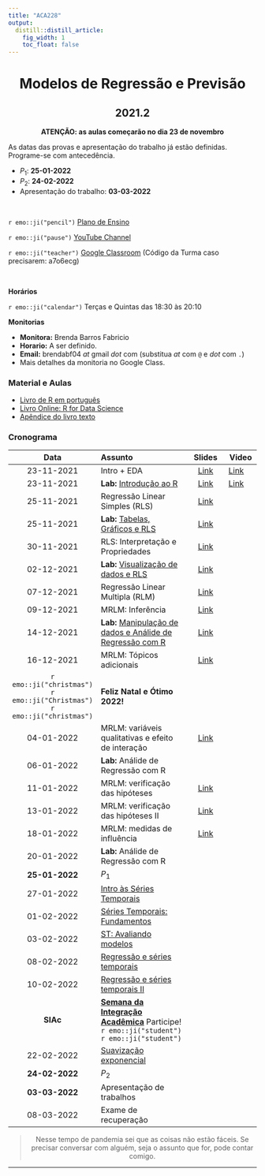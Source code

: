 ```yaml
---
title: "ACA228"
output:
  distill::distill_article: 
    fig_width: 1
    toc_float: false  
---
```


<center>

# Modelos de Regressão e Previsão

## 2021.2

**ATENÇÃO: as aulas começarão no dia 23 de novembro**

</center>



As datas das provas e apresentação do trabalho já estão definidas. Programe-se com antecedência. 

- $P_1$: **25-01-2022**
- $P_2$: **24-02-2022**  
- Apresentação do trabalho: **03-03-2022** 



</br>

`r emo::ji("pencil")` [Plano de Ensino](2021-2/Plano_ACA228_2021-2.pdf) 

`r emo::ji("pause")` [YouTube Channel](https://www.youtube.com/playlist?list=PLrqJCLOY0EkB-e9LLuROY5FQBD3wCzDNi) 

`r emo::ji("teacher")` [Google Classroom](https://classroom.google.com/c/NDI5NTM4Njk3Mzk2?cjc=a7o6ecg)  (Código da Turma caso precisarem: a7o6ecg)

</br>

**Horários**    

`r emo::ji("calendar")` Terças e Quintas das 18:30 às 20:10 


**Monitorias**

- **Monitora:** Brenda Barros Fabricio
- **Horario:** A ser definido.
- **Email:** brendabf04 _at_ gmail _dot_ com (substitua _at_ com `@` e _dot_ com `.`)
- Mais detalhes da monitoria no Google Class.


### **Material e Aulas**

- [Livro de R em português](http://leg.ufpr.br/Rpira/Rpira.pdf) 
- [Livro Online: R for Data Science](https://r4ds.had.co.nz) 
- [Apêndice do livro texto](MRP/Apendice_Livro.pdf) 


### **Cronograma**


| Data  | Assunto                | Slides      | Video |
|:-----:|:-----------------------|:----------:|--------|
| 23-11-2021     | Intro + EDA  | [Link](https://ctruciosm.github.io/ACA-228/ACA228_01) | [Link](https://youtu.be/YhIrYoy7HO4) | 
| 23-11-2021     | **Lab:** [Introdução ao R](https://ctruciosm.github.io/ACA-228/LabR_01)  | [Link](2021-2/LabR_01.pdf)  | [Link](https://youtu.be/gYr33m1Mlbw) | 
| 25-11-2021     | Regressão Linear Simples (RLS)   | [Link](2021-2/ACA228_03.pdf)  |   | 
| 25-11-2021     | **Lab:** [Tabelas, Gráficos e RLS](https://ctruciosm.github.io/ACA-228/LabR_02) | [Link](2021-2/LabR_02.pdf)  |   | 
| 30-11-2021     | RLS: Interpretação e Propriedades  | [Link](2021-2/ACA228_05.pdf) |   | 
| 02-12-2021     | **Lab:** [Visualização de dados e RLS](https://ctruciosm.github.io/ACA-228/LabR_03) | [Link](2021-2/LabR_03.pdf)  |  | 
| 07-12-2021     | Regressão Linear Multipla (RLM)  | [Link](2021-2/ACA228_07.pdf) |   | 
| 09-12-2021     | MRLM: Inferência  | [Link](2021-2/ACA228_08.pdf) |   | 
| 14-12-2021     | **Lab:** [Manipulação de dados e Análide de Regressão com R](https://ctruciosm.github.io/ACA-228/LabR_04)  | [Link](2021-2/LabR_04.pdf)  |  |
| 16-12-2021     | MRLM: Tópicos adicionais   | [Link](2021-2/ACA228_10.pdf) |  | 
| `r emo::ji("christmas")` `r emo::ji("Christmas")` `r emo::ji("christmas")`   |    **Feliz Natal e Ótimo 2022!**     |  |  | 
| 04-01-2022     | MRLM: variáveis qualitativas e efeito de interação | [Link](2021-2/ACA228_11.pdf) |   | 
| 06-01-2022     | **Lab:** Análide de Regressão com R  |  |  | 
| 11-01-2022     | MRLM: verificação das hipóteses  | [Link](2021-2/ACA228_13.pdf) |  | 
| 13-01-2022     | MRLM: verificação das hipóteses II  | [Link](2021-2/ACA228_14.pdf) | | 
| 18-01-2022     | MRLM: medidas de influência  | [Link](2021-2/ACA228_15.pdf) |  | 
| 20-01-2022     | **Lab:** Análide de Regressão com R |  |   | 
| **25-01-2022**     | $P_1$ |  |   | 
| 27-01-2022     | [Intro às Séries Temporais](https://ctruciosm.github.io/ACA-228/ACA228_ST_01)   |  |  | 
| 01-02-2022     | [Séries Temporais: Fundamentos](https://ctruciosm.github.io/ACA-228/ACA228_ST_02)  |  |   | 
| 03-02-2022     | [ST: Avaliando modelos](https://ctruciosm.github.io/ACA-228/ACA228_ST_03) |  | | 
| 08-02-2022     | [Regressão e séries temporais](https://ctruciosm.github.io/ACA-228/ACA228_ST_04) |  |   | 
| 10-02-2022     | [Regressão e séries temporais II](https://ctruciosm.github.io/ACA-228/ACA228_ST_05) |    |  | 
| **SIAc**     | [**Semana da Integração Acadêmica**](https://siac.ufrj.br) Participe! `r emo::ji("student")`  `r emo::ji("student")` |   |  | 
| 22-02-2022     | [Suavização exponencial](https://ctruciosm.github.io/ACA-228/ACA228_ST_06) |  |  | 
| **24-02-2022**     | $P_2$ |  |   | 
| **03-03-2022**     | Apresentação de trabalhos |  |   | 
| 08-03-2022     | Exame de recuperação |  |   | 


<center>

> Nesse tempo de pandemia sei que as coisas não estão fáceis. Se precisar conversar com alguém, seja o assunto que for,  pode contar comigo. 

</center>



---- 